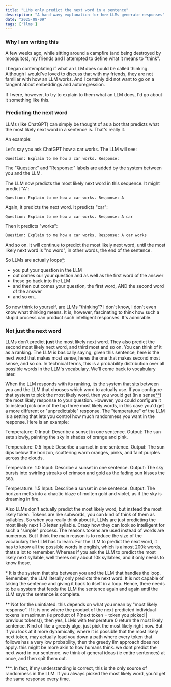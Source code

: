 ```yaml
---
title: "LLMs only predict the next word in a sentence"
description: "A hand-wavy explanation for how LLMs generate responses"
date: "2025-08-09"
tags: ['llms']
---
```



### Why I am writing this
A few weeks ago, while sitting around a campfire (and being destroyed by mosquitos), my friends and I attempted to define what it means to "think".

I began contemplating if what an LLM does could be called thinking. Although I would've loved to discuss that with my friends, they are not familiar with how an LLM works. And I certainly did not want to go on a tangent about embeddings and autoregression.

If I were, however, to try to explain to them what an LLM does, I'd go about it something like this.


### Predicting the next word
LLMs (like ChatGPT) can simply be thought of as a bot that predicts what the most likely next word in a sentence is. That's really it.

An example:

Let's say you ask ChatGPT how a car works. The LLM will see:

```
Question: Explain to me how a car works. Response:
```

The "Question:" and "Response:" labels are added by the system between you and the LLM.

The LLM now predicts the most likely next word in this sequence. It might predict "A":

```
Question: Explain to me how a car works. Response: A
```

Again, it predicts the next word. It predicts "car":

```
Question: Explain to me how a car works. Response: A car
```

Then it predicts "works":

```
Question: Explain to me how a car works. Response: A car works
```

And so on. It will continue to predict the most likely next word, until the most likely next word is "no word", in other words, the end of the sentence.

So LLMs are actually loops[\*](#footnote-1):
- you put your question in the LLM
- out comes our your question and as well as the first word of the answer
- these go back into the LLM
- and then out comes your question, the first word, AND the second word of the answer
- and so on...




So now think to yourself, are LLMs "thinking"? I don't know, I don't even know what thinking means. It is, however, fascinating to think how such a stupid process can product such intelligent responses. It's admirable.

### Not __just__ the next word

LLMs don't predict __just__ the most likely next word. They also predict the second most likely next word, and third most and so on. You can think of it as a ranking. The LLM is basically saying, given this sentence, here is the next word that makes most sense, heres the one that makes second most sense, and so on. In technical terms, this is a probability distribution over all possible words in the LLM's vocabulary. We'll come back to vocabulary later.

When the LLM responds with its ranking, its the system that sits between you and the LLM that chooses which word to actually use. If you configure that system to pick the most likely word, then you would get (in a sense[\*\*](#footnote-2)) the most likely response to your question. However, you could configure it to instead pick one of the top three most likely words, in this case you'd get a more different or "unpredictable" response. The "temperature" of the LLM is a setting that lets you control how much randomness you want in the response. Here is an example:



Temperature: 0
Input: Describe a sunset in one sentence.
Output: The sun sets slowly, painting the sky in shades of orange and pink.

Temperature: 0.5
Input: Describe a sunset in one sentence.
Output: The sun dips below the horizon, scattering warm oranges, pinks, and faint purples across the clouds.

Temperature: 1.0
Input: Describe a sunset in one sentence.
Output: The sky bursts into swirling streaks of crimson and gold as the fading sun kisses the sea.

Temperature: 1.5
Input: Describe a sunset in one sentence.
Output: The horizon melts into a chaotic blaze of molten gold and violet, as if the sky is dreaming in fire.





Also LLMs don't actually predict the most likely word, but instead the most likely token. Tokens are like subwords, you can kind of think of them as syllables. So when you really think about it, LLMs are just predicting the most likely next 1-3 letter syllable. Crazy how they can look so intelligent for such a "simple" process. The reasons tokens are used instead of words are numerous. But I think the main reason is to reduce the size of the vocabulary the LLM has to learn. For the LLM to predict the next word, it has to know all the possible words in english, which is almost 200k words, thats a lot to remember. Whereas if you ask the LLM to predict the most likely next syllable, well theres only about 10k syllables, and it only needs to know those.



<a id="footnote-1"></a> \* It is the system that sits between you and the LLM that handles the loop. Remember, the LLM literally only predicts the next word. It is not capable of taking the sentence and giving it back to itself in a loop. Hence, there needs to be a system that feeds the LLM the sentence again and again until the LLM says the sentence is complete.

<a id="footnote-2"></a> \*\* Not for the unintiated: this depends on what you mean by "most likely response". If it is one where the product of the next predicted individual tokens is maximum (ie product of P(next token = token you picked | previous tokens)), then yes, LLMs with temperature 0 return the most likely sentence. Kind of like a greedy algo, just pick the most likely right now. But if you look at it more dynamically, where it is possible that the most likely next token, may actually lead you down a path where every token that follows has a very low probability, then the greedy llm approach does not apply. this might be more akin to how humans think. we dont predict the next word in our sentence. we think of general ideas (ie entire sentences) at once, and then spit them out.


<a id="footnote-3"></a> \*\*\*. In fact, if my understanding is correct, this is the only source of randomness in the LLM. If you always picked the most likely word, you'd get the same response every time.